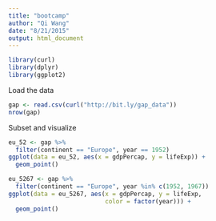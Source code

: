 ```yaml
---
title: "bootcamp"
author: "Qi Wang"
date: "8/21/2015"
output: html_document
---
```


```r
library(curl)
library(dplyr)
library(ggplot2)

```

Load the data
```r
gap <- read.csv(curl("http://bit.ly/gap_data"))
nrow(gap)
```

Subset and visualize
```r
eu_52 <- gap %>%
  filter(continent == "Europe", year == 1952)
ggplot(data = eu_52, aes(x = gdpPercap, y = lifeExp)) +
  geom_point()  
```

```r
eu_5267 <- gap %>%
  filter(continent == "Europe", year %in% c(1952, 1967))
ggplot(data = eu_5267, aes(x = gdpPercap, y = lifeExp, 
                           color = factor(year))) +
  geom_point()                                    
```



